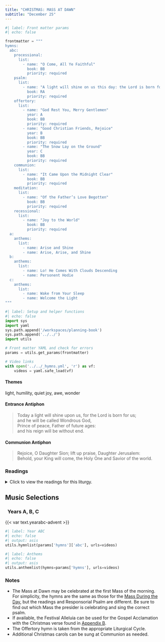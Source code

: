 ```yaml
---
title: "CHRISTMAS: MASS AT DAWN"
subtitle: "December 25"
---
```


```python
#| label: Front matter params
#| echo: false

frontmatter = """
hymns:
  abc:
    processional:
      list:
        - name: "O Come, All Ye Faithful"
          book: BB
          priority: required
    psalm:
      list:
        - name: "A light will shine on us this day: the Lord is born for us."
          book: RA
          priority: required
    offertory:
      list:
        - name: "God Rest You, Merry Gentlemen"
          year: A
          book: BB
          priority: required
        - name: "Good Christian Friends, Rejoice"
          year: B
          book: BB
          priority: required
        - name: "The Snow Lay on the Ground"
          year: C
          book: BB
          priority: required
    communion:
      list:
        - name: "It Came Upon the Midnight Clear"
          book: BB
          priority: required
    meditation:
      list:
        - name: "Of the Father’s Love Begotten"
          book: BB
          priority: required
    recessional:
      list:
        - name: "Joy to the World"
          book: BB
          priority: required
  a:
    anthems:
      list:
        - name: Arise and Shine
        - name: Arise, Arise, and Shine
  b:
    anthems:
      list:
        - name: Lo! He Comes With Clouds Descending
        - name: Personent Hodie
  c:
    anthems:
      list:
        - name: Wake from Your Sleep
        - name: Welcome the Light
"""
```

```python
#| label: Setup and helper functions
#| echo: false
import sys
import yaml
sys.path.append('/workspaces/planning-book')
sys.path.append('../../')
import utils

# Front matter YAML and check for errors
params = utils.get_params(frontmatter)

# Video links
with open('../../_hymns.yml', 'r') as vf:
    videos = yaml.safe_load(vf)
```

:::  {.red}
#### **Themes**
:::

light, humility, quiet joy, awe, wonder

:::  {.red}
#### **Entrance Antiphon**
:::

> Today a light will shine upon us, for the Lord is born for us;  
> and he will be called Wondrous God,  
> Prince of peace, Father of future ages:  
> and his reign will be without end.

:::  {.red}
#### **Communion Antiphon**
:::

> Rejoice, O Daughter Sion; lift up praise, Daughter Jerusalem:  
> Behold, your King will come, the Holy One and Savior of the world.

:::: {.content-visible when-format="html"}
::: {.red}
### Readings
:::

<details>
  <summary>Click to view the readings for this liturgy.</summary>

::: {.red}
### &nbsp; Years A, B, C

#### First Reading [Isaiah 62:11-12]{style="float:right" .small}
:::

See, the LORD proclaims  
&emsp; to the ends of the earth:  
say to daughter Zion,  
&emsp; your savior comes!  
Here is his reward with him,  
&emsp; his recompense before him.  
They shall be called the holy people,  
&emsp; the redeemed of the LORD,  
and you shall be called “Frequented,”  
&emsp; a city that is not forsaken.  

***

::: {.red}
#### Responsorial Psalm [Psalm 97:1, 6, 11-12]{style="float:right" .small}
:::

**[℟.]{.red}** **A light will shine on us this day: the Lord is born for us.**  

The LORD is king; let the earth rejoice;  
&emsp; let the many isles be glad.  
The heavens proclaim his justice,  
   and all peoples see his glory. **[℟.]{.red}**  

Light dawns for the just;  
&emsp; and gladness, for the upright of heart.  
Be glad in the LORD, you just,  
&emsp; and give thanks to his holy name. **[℟.]{.red}**  

***

::: {.red}
#### Second Reading [Titus 3:4-7]{style="float:right" .small}
:::

Beloved:  
When the kindness and generous love  
of God our savior appeared,  

not because of any righteous deeds we had done  
but because of his mercy,  
He saved us through the bath of rebirth  
and renewal by the Holy Spirit,  
whom he richly poured out on us  
through Jesus Christ our savior,  
so that we might be justified by his grace  
and become heirs in hope of eternal life.  

***

::: {.red}
#### Gospel Acclamation [Luke 2:14]{style="float:right" .small}
:::

**[℟.]{.red}** **Alleluia, alleluia.**  
Glory to God in the highest,  
and on earth peace to those  
on whom his favor rests. **[℟.]{.red}**  

***

::: {.red}
#### Gospel [Luke 2:15-20]{style="float:right" .small}
:::

When the angels went away from them to heaven,  
the shepherds said to one another,  
“Let us go, then, to Bethlehem  
to see this thing that has taken place,  
which the Lord has made known to us.”  
So they went in haste and found Mary and Joseph,  
and the infant lying in the manger.  
When they saw this,  
they made known the message  
that had been told them about this child.  
All who heard it were amazed  
by what had been told them by the shepherds.  
And Mary kept all these things,  
reflecting on them in her heart.  
Then the shepherds returned,  
glorifying and praising God  
for all they had heard and seen,  
just as it had been told to them.  

::: {.centered}
{{< var symbols.cross >}} &nbsp; {{< var symbols.cross >}} &nbsp; {{< var symbols.cross >}}
:::

</details>
::::

::: {.red}
## Music Selections
:::

::: {.titlered}
### &nbsp; Years A, B, C
:::
{{< var text.yearabc-advent >}}

```python
#| label: Year ABC
#| echo: false
#| output: asis
utils.hymnlist(params['hymns']['abc'], urls=videos)
```

```python
#| label: Anthems
#| echo: false
#| output: asis
utils.anthemlist(hymns=params['hymns'], urls=videos)
```

::: {.red}
### Notes
:::

* The Mass at Dawn may be celebrated at the first Mass of the morning. For simplicity, the hymns are the same as those for the [Mass During the Day](christmas-day.qmd), but the readings and Responsorial Psalm are diﬀerent. Be sure to find out which Mass the presider is celebrating and sing the correct psalm.
* If available, the Festival Alleluia can be used for the Gospel Acclamation with the Christmas verse found in [Appendix B](../appendices/B-festival-alleluia.qmd).
* The Oﬀertory hymn is taken from the appropriate Liturgical Cycle.
* Additional Christmas carols can be sung at Communion as needed.